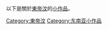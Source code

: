 {{hiddencat}}
以下是關於[[東帝汶|東帝汶]]的[[Wikipedia:小作品|小作品]]。
[[Category:東帝汶|Category:東帝汶]]
[[Category:东南亚小作品|Category:东南亚小作品]]
